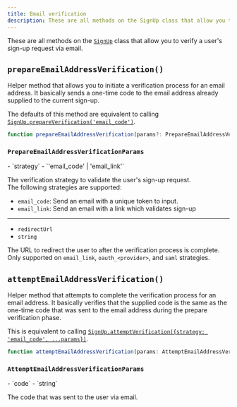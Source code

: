 ```yaml
---
title: Email verification
description: These are all methods on the SignUp class that allow you to verify a user's sign-up request via email.
---
```


These are all methods on the [`SignUp`](/docs/references/javascript/sign-up/sign-up) class that allow you to verify a user's sign-up request via email.

## `prepareEmailAddressVerification()`

Helper method that allows you to initiate a verification process for an email address. It basically sends a one-time code to the email address already supplied to the current sign-up.

The defaults of this method are equivalent to calling [`SignUp.prepareVerification('email_code')`](/docs/references/javascript/sign-up/verification#prepareverification).

```typescript {{ prettier: false }}
function prepareEmailAddressVerification(params?: PrepareEmailAddressVerificationParams): Promise<SignUpResource>;
```

### `PrepareEmailAddressVerificationParams`

<Properties>
  - `strategy`
  - `'email_code' | 'email_link'`

  The verification strategy to validate the user's sign-up request.<br />The following strategies are supported:<br /><ul><li>`email_code`: Send an email with a unique token to input.</li><li>`email_link`: Send an email with a link which validates sign-up</li></ul>

  ---

  - `redirectUrl`
  - `string`

  The URL to redirect the user to after the verification process is complete.<br />Only supported on `email_link`, `oauth_<provider>`, and `saml` strategies.
</Properties>

## `attemptEmailAddressVerification()`

Helper method that attempts to complete the verification process for an email address. It basically verifies that the supplied code is the same as the one-time code that was sent to the email address during the prepare verification phase.

This is equivalent to calling [`SignUp.attemptVerification({strategy: 'email_code', ...params})`](/docs/references/javascript/sign-up/verification#attempt-verification).

```typescript {{ prettier: false }}
function attemptEmailAddressVerification(params: AttemptEmailAddressVerificationParams): Promise<SignUpResource>;
```

### `AttemptEmailAddressVerificationParams`

<Properties>
  - `code`
  - `string`

  The code that was sent to the user via email.
</Properties>

[signup-ref]: /docs/references/javascript/sign-up/sign-up
